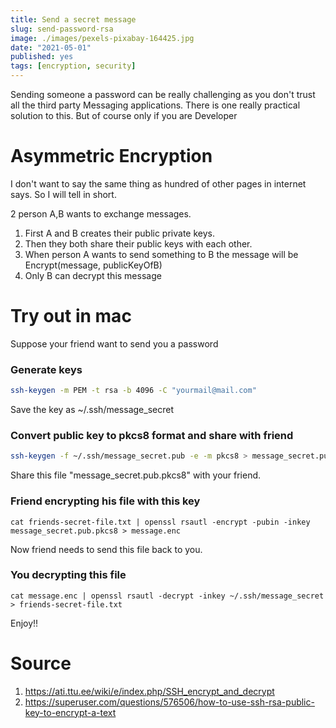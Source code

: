 ```yaml
---
title: Send a secret message
slug: send-password-rsa
image: ./images/pexels-pixabay-164425.jpg
date: "2021-05-01"
published: yes
tags: [encryption, security]
---
```



Sending someone a password can be really challenging as you don't trust all the third party Messaging applications. There is one really practical solution to this. But of course only if you are Developer

# Asymmetric Encryption

I don't want to say the same thing as hundred of other pages in internet says. So I will tell in short.

2 person A,B wants to exchange messages.

1. First A and B creates their public private keys.
2. Then they both share their public keys with each other.
3. When person A wants to send something to B the message will be Encrypt(message, publicKeyOfB)
4. Only B can decrypt this message

# Try out in mac

Suppose your friend want to send you a password

### Generate keys

<CodeDivWrapper>

```bash
ssh-keygen -m PEM -t rsa -b 4096 -C "yourmail@mail.com"
```

</CodeDivWrapper>

Save the key as ~/.ssh/message_secret

### Convert public key to pkcs8 format and share with friend

<CodeDivWrapper>

```bash
ssh-keygen -f ~/.ssh/message_secret.pub -e -m pkcs8 > message_secret.pub.pkcs8
```

</CodeDivWrapper>

Share this file "message_secret.pub.pkcs8" with your friend.

### Friend encrypting his file with this key

<CodeDivWrapper>

```
cat friends-secret-file.txt | openssl rsautl -encrypt -pubin -inkey message_secret.pub.pkcs8 > message.enc
```

</CodeDivWrapper>

Now friend needs to send this file back to you.

### You decrypting this file

<CodeDivWrapper>

```
cat message.enc | openssl rsautl -decrypt -inkey ~/.ssh/message_secret > friends-secret-file.txt
```

</CodeDivWrapper>

Enjoy!!

# Source

1. https://ati.ttu.ee/wiki/e/index.php/SSH_encrypt_and_decrypt
2. https://superuser.com/questions/576506/how-to-use-ssh-rsa-public-key-to-encrypt-a-text
